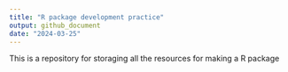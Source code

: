 ```yaml
---
title: "R package development practice"
output: github_document
date: "2024-03-25"
---
```


This is a repository for storaging all the resources for making a R package
